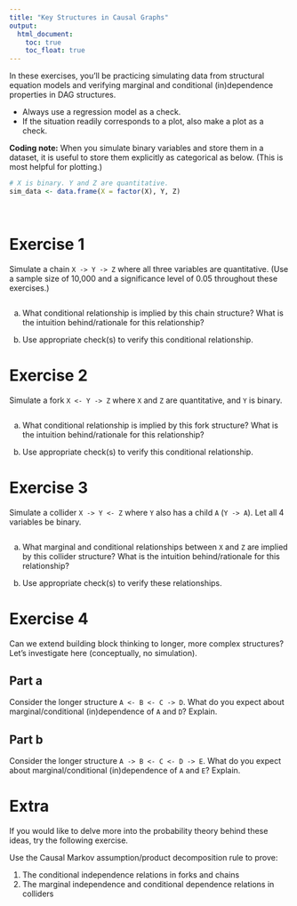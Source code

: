 ```yaml
---
title: "Key Structures in Causal Graphs"
output: 
  html_document:
    toc: true
    toc_float: true
---
```


In these exercises, you'll be practicing simulating data from structural equation models and verifying marginal and conditional (in)dependence properties in DAG structures.

- Always use a regression model as a check.
- If the situation readily corresponds to a plot, also make a plot as a check.

**Coding note:** When you simulate binary variables and store them in a dataset, it is useful to store them explicitly as categorical as below. (This is most helpful for plotting.)

```r
# X is binary. Y and Z are quantitative.
sim_data <- data.frame(X = factor(X), Y, Z)
```


<br>


# Exercise 1

Simulate a chain `X -> Y -> Z` where all three variables are quantitative. (Use a sample size of 10,000 and a significance level of 0.05 throughout these exercises.)

```r

```

a. What conditional relationship is implied by this chain structure? What is the intuition behind/rationale for this relationship?

b. Use appropriate check(s) to verify this conditional relationship.





# Exercise 2

Simulate a fork `X <- Y -> Z` where `X` and `Z` are quantitative, and `Y` is binary.

```r

```

a. What conditional relationship is implied by this fork structure? What is the intuition behind/rationale for this relationship?

b. Use appropriate check(s) to verify this conditional relationship.





# Exercise 3

Simulate a collider `X -> Y <- Z` where `Y` also has a child `A` (`Y -> A`). Let all 4 variables be binary.

```r

```

a. What marginal and conditional relationships between `X` and `Z` are implied by this collider structure? What is the intuition behind/rationale for this relationship?

b. Use appropriate check(s) to verify these relationships.





# Exercise 4

Can we extend building block thinking to longer, more complex structures? Let's investigate here (conceptually, no simulation).

## Part a

Consider the longer structure `A <- B <- C -> D`. What do you expect about marginal/conditional (in)dependence of `A` and `D`? Explain.

## Part b

Consider the longer structure `A -> B <- C <- D -> E`. What do you expect about marginal/conditional (in)dependence of `A` and `E`? Explain.





# Extra

If you would like to delve more into the probability theory behind these ideas, try the following exercise.

Use the Causal Markov assumption/product decomposition rule to prove:

1. The conditional independence relations in forks and chains
2. The marginal independence and conditional dependence relations in colliders





